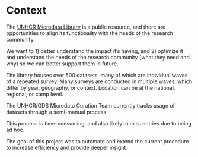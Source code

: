 # Context

The [UNHCR Microdata Library](https://microdata.unhcr.org/index.php/home "MDL Homepage") is a public resource, and there are opportunities to align its functionality with the needs of the research community.

We want to 1) better understand the impact it’s having, and 2) optimize it and understand the needs of the research community (what they need and why) so we can better support them in future.

The library houses over 500 datasets, many of which are individual waves of a repeated survey. Many surveys are conducted in multiple waves, which differ by year, geography, or context. Location can be at the national, regional, or camp level.


The UNHCR/GDS Microdata Curation Team currently tracks usage of datasets through a semi-manual process.

This process is time-consuming, and also likely to miss entries due to being ad hoc.

The goal of this project was to automate and extend the current procedure to increase efficiency and provide deeper insight.
